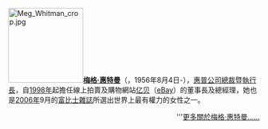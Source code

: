 {{noteTA
|1=zh-hans:首席执行官;zh-hant:執行長;zh-cn:首席执行官;zh-hk:行政總裁;zh-tw:執行長;zh-mo:行政總裁;
|2=zh-cn:福布斯; zh-tw:富比士; zh-hk:福布斯;
}}
[[File:Meg_Whitman_crop.jpg|150px]]'''[[梅格·惠特曼|梅格·惠特曼]]'''（'''{{lang|en|Margaret Cushing "Meg" Whitman}}'''，1956年8月4日-），[[惠普公司|惠普公司]][[總裁|總裁]]暨[[執行長|執行長]]，自[[1998年|1998年]]起擔任線上拍賣及購物網站[[亿贝|亿贝]]（[[eBay|eBay]]）的董事長及總經理，她也是[[2006年|2006年]]9月的[[富比士雜誌|富比士雜誌]]所選出世界上最有權力的女性之一。
<div style="text-align: right;">'''[[梅格·惠特曼|更多關於梅格·惠特曼……]]</div>
